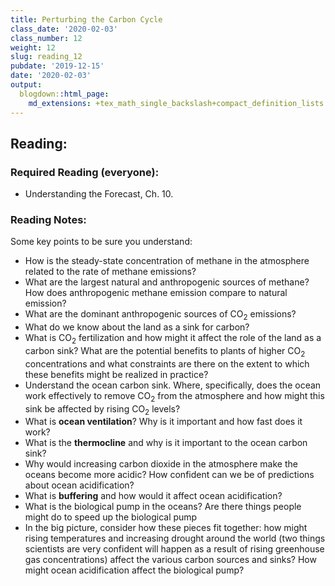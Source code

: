 ```yaml
---
title: Perturbing the Carbon Cycle
class_date: '2020-02-03'
class_number: 12
weight: 12
slug: reading_12
pubdate: '2019-12-15'
date: '2020-02-03'
output:
  blogdown::html_page:
    md_extensions: +tex_math_single_backslash+compact_definition_lists
---
```

## Reading:

### Required Reading (everyone):
* Understanding the Forecast, Ch. 10.

### Reading Notes:

Some key points to be sure you understand:

* How is the steady-state concentration of methane in the atmosphere related to the rate of methane emissions?
* What are the largest natural and anthropogenic sources of methane? How does anthropogenic methane emission compare to natural emission?
* What are the dominant anthropogenic sources of CO~2~ emissions?
* What do we know about the land as a sink for carbon?
* What is CO~2~ fertilization and how might it affect the role of the land as a carbon sink? What are the potential benefits to plants of higher CO~2~ concentrations and what constraints are there on the extent to which these benefits might be realized in practice?
* Understand the ocean carbon sink. Where, specifically, does the ocean work effectively to remove CO~2~ from the atmosphere and how might this sink be affected by rising CO~2~ levels?
* What is **ocean ventilation**? Why is it important and how fast does it work?
* What is the **thermocline** and why is it important to the ocean carbon sink?
* Why would increasing carbon dioxide in the atmosphere make the oceans become more acidic? How confident can we be of predictions about ocean acidification?
* What is **buffering** and how would it affect ocean acidification?
* What is the biological pump in the oceans? Are there things people might do to speed up the biological pump
* In the big picture, consider how these pieces fit together: how might rising temperatures and increasing drought around the world (two things scientists are very confident will happen as a result of rising greenhouse gas concentrations) affect the various carbon sources and sinks? How might ocean acidification affect the biological pump?
